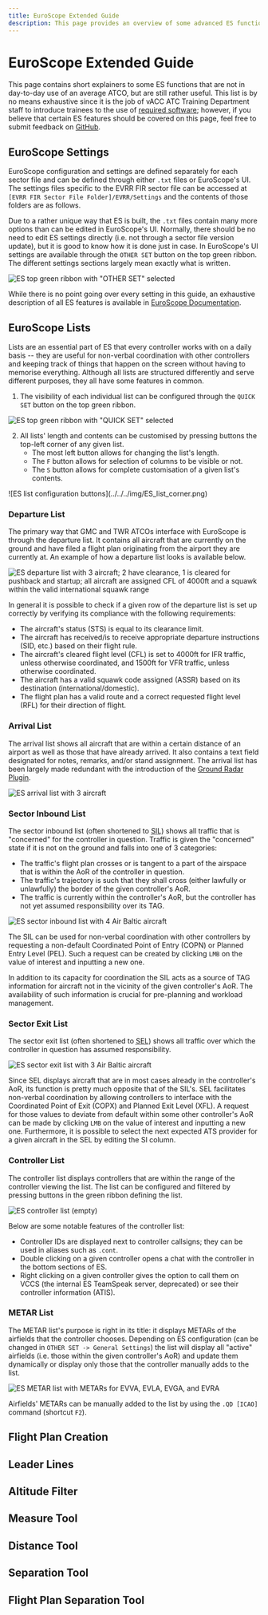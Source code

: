 ```yaml
---
title: EuroScope Extended Guide
description: This page provides an overview of some advanced ES functions that may be more useful for S1+ ATCOs.
---
```



# EuroScope Extended Guide

This page contains short explainers to some ES functions that are not in day-to-day use of an average ATCO, but are still rather useful. This list is by no means exhaustive since it is the job of vACC ATC Training Department staff to introduce trainees to the use of [required software](/software-guides#required-software); however, if you believe that certain ES features should be covered on this page, feel free to submit feedback on [GitHub](https://github.com/Latvia-vACC/Knowledgebase/issues/new?title=Feedback%20for%20%E2%80%9CEuroScope%20Extended%20Guide%E2%80%9D&labels=feedback,enhancement).

## EuroScope Settings

EuroScope configuration and settings are defined separately for each sector file and can be defined through either `.txt` files or EuroScope's UI. The settings files specific to the EVRR FIR sector file can be accessed at `[EVRR FIR Sector File Folder]/EVRR/Settings` and the contents of those folders are as follows.

<FileTree>
  <FileTree.Folder name="EVRR" defaultOpen>
    <FileTree.Folder name="Settings" defaultOpen>
      <FileTree.File name="ACC_APP-General.txt" />
      <FileTree.File name="ACC_APP-Tags.txt" />
      <FileTree.File name="Lists.txt" />
      <FileTree.File name="LoginProfiles.txt" />
      <FileTree.File name="Plugins.txt" />
      <FileTree.File name="Screen.txt" />
      <FileTree.File name="Symbology.txt" />
      <FileTree.File name="VoiceChannels.txt" />
    </FileTree.Folder>
  </FileTree.Folder>
</FileTree>

Due to a rather unique way that ES is built, the `.txt` files contain many more options than can be edited in EuroScope's UI. Normally, there should be no need to edit ES settings directly (i.e. not through a sector file version update), but it is good to know how it is done just in case. In EuroScope's UI settings are available through the `OTHER SET` button on the top green ribbon. The different settings sections largely mean exactly what is written.

![ES top green ribbon with "OTHER SET" selected](../../../img/other_set.png)

While there is no point going over every setting in this guide, an exhaustive description of all ES features is available in [EuroScope Documentation](https://www.euroscope.hu/wp/quick-start/).

## EuroScope Lists

Lists are an essential part of ES that every controller works with on a daily basis -- they are useful for non-verbal coordination with other controllers and keeping track of things that happen on the screen without having to memorise everything. Although all lists are structured differently and serve different purposes, they all have some features in common.

1. The visibility of each individual list can be configured through the `QUICK SET` button on the top green ribbon.

![ES top green ribbon with "QUICK SET" selected](../../../img/quick_set.png)

2. All lists' length and contents can be customised by pressing buttons the top-left corner of any given list.
   - The most left button allows for changing the list's length.
   - The `F` button allows for selection of columns to be visible or not.
   - The `S` button allows for complete customisation of a given list's contents.

<div className="leading-7 [&:not(:first-child)]:mt-6 [&>*>img]:w-[68px]">
  ![ES list configuration buttons](../../../img/ES_list_corner.png)
</div>

### Departure List

The primary way that GMC and TWR ATCOs interface with EuroScope is through the departure list. It contains all aircraft that are currently on the ground and have filed a flight plan originating from the airport they are currently at. An example of how a departure list looks is available below.

![ES departure list with 3 aircraft; 2 have clearance, 1 is cleared for pushback and startup; all aircraft are assigned CFL of 4000ft and a squawk within the valid international squawk range](../../../img/departure_list.png)

In general it is possible to check if a given row of the departure list is set up correctly by verifying its compliance with the following requirements:

- The aircraft's status (STS) is equal to its clearance limit.
- The aircraft has received/is to receive appropriate departure instructions (SID, etc.) based on their flight rule.
- The aircraft's cleared flight level (CFL) is set to 4000ft for IFR traffic, unless otherwise coordinated, and 1500ft for VFR traffic, unless otherwise coordinated.
- The aircraft has a valid squawk code assigned (ASSR) based on its destination (international/domestic).
- The flight plan has a valid route and a correct requested flight level (RFL) for their direction of flight.

### Arrival List

The arrival list shows all aircraft that are within a certain distance of an airport as well as those that have already arrived. It also contains a text field designated for notes, remarks, and/or stand assignment. The arrival list has been largely made redundant with the introduction of the [Ground Radar Plugin](./plugins#ground-radar-plugin).

![ES arrival list with 3 aircraft](../../../img/arrival_list.png)

### Sector Inbound List

The sector inbound list (often shortened to <abbr title="Sector Inbound List">SIL</abbr>) shows all traffic that is "concerned" for the controller in question. Traffic is given the "concerned" state if it is not on the ground and falls into one of 3 categories:

- The traffic's flight plan crosses or is tangent to a part of the airspace that is within the AoR of the controller in question.
- The traffic's trajectory is such that they shall cross (either lawfully or unlawfully) the border of the given controller's AoR.
- The traffic is currently within the controller's AoR, but the controller has not yet assumed responsibility over its TAG.

![ES sector inbound list with 4 Air Baltic aircraft](../../../img/SIL.png)

The SIL can be used for non-verbal coordination with other controllers by requesting a non-default Coordinated Point of Entry (COPN) or Planned Entry Level (PEL). Such a request can be created by clicking <kbd>`LMB`</kbd> on the value of interest and inputting a new one.

In addition to its capacity for coordination the SIL acts as a source of TAG information for aircraft not in the vicinity of the given controller's AoR. The availability of such information is crucial for pre-planning and workload management.

### Sector Exit List

The sector exit list (often shortened to <abbr title="Sector Exit List">SEL</abbr>) shows all traffic over which the controller in question has assumed responsibility.

![ES sector exit list with 3 Air Baltic aircraft](../../../img/SEL.png)

Since SEL displays aircraft that are in most cases already in the controller's AoR, its function is pretty much opposite that of the SIL's. SEL facilitates non-verbal coordination by allowing controllers to interface with the Coordinated Point of Exit (COPX) and Planned Exit Level (XFL). A request for those values to deviate from default within some other controller's AoR can be made by clicking <kbd>`LMB`</kbd> on the value of interest and inputting a new one. Furthermore, it is possible to select the next expected ATS provider for a given aircraft in the SEL by editing the SI column.

### Controller List

The controller list displays controllers that are within the range of the controller viewing the list. The list can be configured and filtered by pressing buttons in the green ribbon defining the list.

![ES controller list (empty)](../../../img/controller_list.png)

Below are some notable features of the controller list:

- Controller IDs are displayed next to controller callsigns; they can be used in aliases such as `.cont`.
- Double clicking on a given controller opens a chat with the controller in the bottom sections of ES.
- Right clicking on a given controller gives the option to call them on VCCS (the internal ES TeamSpeak server, deprecated) or see their controller information (ATIS).

### METAR List

The METAR list's purpose is right in its title: it displays METARs of the airfields that the controller chooses. Depending on ES configuration (can be changed in `OTHER SET -> General Settings`) the list will display all "active" airfields (i.e. those within the given controller's AoR) and update them dynamically or display only those that the controller manually adds to the list.

![ES METAR list with METARs for EVVA, EVLA, EVGA, and EVRA](../../../img/metar_list.png)

Airfields' METARs can be manually added to the list by using the `.QD [ICAO]` command (shortcut <kbd>`F2`</kbd>).

## Flight Plan Creation

## Leader Lines

## Altitude Filter

## Measure Tool

## Distance Tool

## Separation Tool

## Flight Plan Separation Tool

